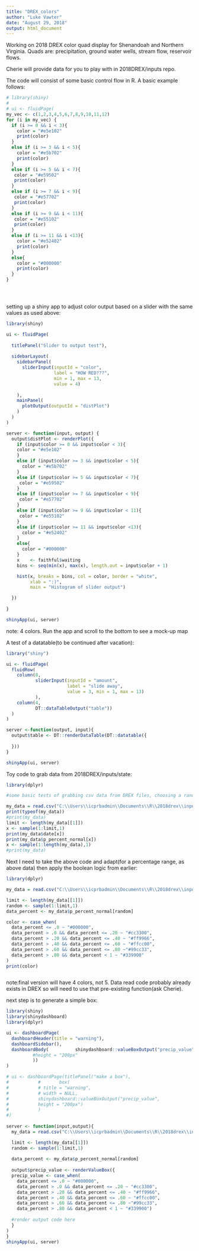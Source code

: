 ```yaml
---
title: "DREX_colors"
author: "Luke Vawter"
date: "August 29, 2018"
output: html_document
---
```


Working on 2018 DREX color quad display for Shenandoah and Northern Virginia.  Quads are:
precipitation, ground water wells, stream flow, reservoir flows.

Cherie will provide data for you to play with in 2018DREX/inputs repo.  

The code will consist of some basic control flow in R.
A basic example follows:

```r
# library(shiny)
# 
# ui <- fluidPage(
my_vec <- c(1,2,3,4,5,6,7,8,9,10,11,12)
for (i in my_vec) {
  if (i >= 0 && i < 3){
    color = "#e5e102"
    print(color)
  }
  else if (i >= 3 && i < 5){
    color = "#e5b702"
    print(color)
  }
  else if (i >= 5 && i < 7){
   color = "#e59502"
   print(color)
  }
  else if (i >= 7 && i < 9){
   color = "#e57702"
   print(color)
  }
  else if (i >= 9 && i < 11){
   color = "#e55102"
   print(color)
  }
  else if (i >= 11 && i <13){
    color = "#e52402"
    print(color)
  }
  else{
    color = "#000000"
    print(color)
  }
}





```
setting up a shiny app to adjust color output based on a slider with the same values as used above:

```r
library(shiny)

ui <- fluidPage(
  
  titlePanel("Slider to output test"),
  
  sidebarLayout(
    sidebarPanel(
      sliderInput(inputId = "color",
                  label = "HOW RED???",
                  min = 1, max = 13,
                  value = 4)
    
    ),
    mainPanel(
      plotOutput(outputId = "distPlot")
    )
  )
)

server <- function(input, output) {
  output$distPlot <- renderPlot({
    if (input$color >= 0 && input$color < 3){
    color = "#e5e102"
    }
    else if (input$color >= 3 && input$color < 5){
      color = "#e5b702"
    }
    else if (input$color >= 5 && input$color < 7){
     color = "#e59502"
    }
    else if (input$color >= 7 && input$color < 9){
     color = "#e57702"
    }
    else if (input$color >= 9 && input$color < 11){
     color = "#e55102"
    }
    else if (input$color >= 11 && input$color <13){
      color = "#e52402"
    }
    else{
      color = "#000000"
    }
    x    <- faithful$waiting
    bins <- seq(min(x), max(x), length.out = input$color + 1)

    hist(x, breaks = bins, col = color, border = "white",
         xlab = ":)",
         main = "Histogram of slider output")

  })
  
}

shinyApp(ui, server)
```
note: 4 colors.  Run the app and scroll to the bottom to see a mock-up map


A test of a datatable(to be continued after vacation):
```r
library("shiny")

ui <- fluidPage(
  fluidRow(
    column(8,
           sliderInput(inputId = "amount", 
                       label = "slide away",
                       value = 3, min = 1, max = 13)
           ),
    column(4,
           DT::dataTableOutput("table"))
  )
)

server <-function(output, input){
  output$table <- DT::renderDataTable(DT::datatable({
    
  }))
}

shinyApp(ui, server)
```


Toy code to grab data from 2018DREX/inputs/state:

```r
library(dplyr)

#some basic tests of grabbing csv data from DREX files, choosing a random value between 1 and list max range and returning basic info about the element at that index value

my_data = read.csv("C:\\Users\\icprbadmin\\Documents\\R\\2018drex\\input\\ts\\state\\i_a1b\\va_shenandoah_p.csv")
print(typeof(my_data))
#print(my_data)
limit <- length(my_data[[1]])
x <- sample(1:limit,1)
print(my_data$date[x])
print(my_data$p_percent_normal[x])
x <- sample(1:length(my_data),1)
#print(my_data)

```

Next I need to take the above code and adapt(for a percentage range, as above data) then apply the boolean logic from earlier:
```r
library(dplyr)

my_data = read.csv("C:\\Users\\icprbadmin\\Documents\\R\\2018drex\\input\\ts\\state\\i_a1b\\va_shenandoah_p.csv")

limit <- length(my_data[[1]])
random <- sample(1:limit,1)
data_percent <- my_data$p_percent_normal[random]

color <- case_when(
  data_percent <= .0 ~ "#000000",
  data_percent > .0 && data_percent <= .20 ~ "#cc3300",
  data_percent > .20 && data_percent <= .40 ~ "#ff9966",
  data_percent > .40 && data_percent <= .60 ~ "#ffcc00",
  data_percent > .60 && data_percent <= .80 ~"#99cc33",
  data_percent > .80 && data_percent < 1 ~ "#339900"
)
print(color)



```

note:final version will have 4 colors, not 5.  Data read code probably already exists in DREX so will need to use that pre-existing function(ask Cherie).

next step is to generate a simple box:
```r
library(shiny)
library(shinydashboard)
library(dplyr)

ui <- dashboardPage(
  dashboardHeader(title = "warning"),
  dashboardSidebar(),
  dashboardBody(          shinydashboard::valueBoxOutput("precip_value"#, 
          #height = "200px"
          ))
)

# ui <- dashboardPage(titlePanel("make a box"),
#           #       box(
#           # title = "warning",
#           # width = NULL,
#           shinydashboard::valueBoxOutput("precip_value", 
#           height = "200px")
#           )
#)
          
server <- function(input,output){
  my_data = read.csv("C:\\Users\\icprbadmin\\Documents\\R\\2018drex\\input\\ts\\state\\i_a1b\\va_shenandoah_p.csv")

  limit <- length(my_data[[1]])
  random <- sample(1:limit,1)
  
  data_percent <- my_data$p_percent_normal[random]
  
  output$precip_value <- renderValueBox({
  precip_value <- case_when(
    data_percent <= .0 ~ "#000000",
    data_percent > .0 && data_percent <= .20 ~ "#cc3300",
    data_percent > .20 && data_percent <= .40 ~ "#ff9966",
    data_percent > .40 && data_percent <= .60 ~ "#ffcc00",
    data_percent > .60 && data_percent <= .80 ~"#99cc33",
    data_percent > .80 && data_percent < 1 ~ "#339900")
  
  #render output code here
  }
)
}
shinyApp(ui, server)

```

